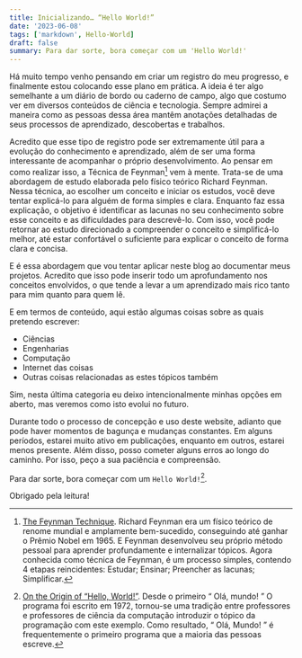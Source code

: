 ```yaml
---
title: Inicializando… “Hello World!”
date: '2023-06-08'
tags: ['markdown', Hello-World]
draft: false
summary: Para dar sorte, bora começar com um 'Hello World!'
---
```


Há muito tempo venho pensando em criar um registro do meu progresso, e finalmente estou colocando esse plano em prática. A ideia é ter algo semelhante a um diário de bordo ou caderno de campo, algo que costumo ver em diversos conteúdos de ciência e tecnologia. Sempre admirei a maneira como as pessoas dessa área mantêm anotações detalhadas de seus processos de aprendizado, descobertas e trabalhos.

Acredito que esse tipo de registro pode ser extremamente útil para a evolução do conhecimento e aprendizado, além de ser uma forma interessante de acompanhar o próprio desenvolvimento. Ao pensar em como realizar isso, a Técnica de Feynman[^1] vem à mente. Trata-se de uma abordagem de estudo elaborada pelo físico teórico Richard Feynman. Nessa técnica, ao escolher um conceito e iniciar os estudos, você deve tentar explicá-lo para alguém de forma simples e clara. Enquanto faz essa explicação, o objetivo é identificar as lacunas no seu conhecimento sobre esse conceito e as dificuldades para descrevê-lo. Com isso, você pode retornar ao estudo direcionado a compreender o conceito e simplificá-lo melhor, até estar confortável o suficiente para explicar o conceito de forma clara e concisa.

E é essa abordagem que vou tentar aplicar neste blog ao documentar meus projetos. Acredito que isso pode inserir todo um aprofundamento nos conceitos envolvidos, o que tende a levar a um aprendizado mais rico tanto para mim quanto para quem lê.

E em termos de conteúdo, aqui estão algumas coisas sobre as quais pretendo escrever:

- Ciências
- Engenharias
- Computação
- Internet das coisas
- Outras coisas relacionadas as estes tópicos também

Sim, nesta última categoria eu deixo intencionalmente minhas opções em aberto, mas veremos como isto evolui no futuro.

Durante todo o processo de concepção e uso deste website, adianto que pode haver momentos de bagunça e mudanças constantes. Em alguns períodos, estarei muito ativo em publicações, enquanto em outros, estarei menos presente. Além disso, posso cometer alguns erros ao longo do caminho. Por isso, peço a sua paciência e compreensão.

Para dar sorte, bora começar com um `Hello World!`[^2].

Obrigado pela leitura!

[^1]: [The Feynman Technique](https://www.colorado.edu/artssciences-advising/resource-library/life-skills/the-feynman-technique-in-academic-coaching). Richard Feynman era um físico teórico de renome mundial e amplamente bem-sucedido, conseguindo até ganhar o Prêmio Nobel em 1965. E Feynman desenvolveu seu próprio método pessoal para aprender profundamente e internalizar tópicos. Agora conhecida como técnica de Feynman, é um processo simples, contendo 4 etapas reincidentes: Estudar; Ensinar; Preencher as lacunas; Simplificar.

[^2]: [On the Origin of “Hello, World!”](https://ozanerhansha.medium.com/on-the-origin-of-hello-world-61bfe98196d5). Desde o primeiro “ Olá, mundo! ” O programa foi escrito em 1972, tornou-se uma tradição entre professores e professores de ciência da computação introduzir o tópico da programação com este exemplo. Como resultado, “ Olá, Mundo! ” é frequentemente o primeiro programa que a maioria das pessoas escreve.